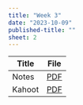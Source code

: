 ```yaml
---
title: "Week 3"
date: "2023-10-09"
published-title: "" 
sheet: 2
---
```


| Title  | File |
|--------|:----:|
| Notes  | [PDF](notes-s02.pdf)     |
| Kahoot | [PDF](kahoot-w3.pdf)     |